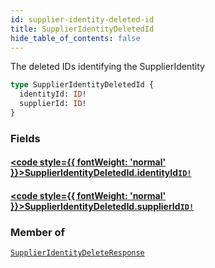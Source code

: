```yaml
---
id: supplier-identity-deleted-id
title: SupplierIdentityDeletedId
hide_table_of_contents: false
---
```








The deleted IDs identifying the SupplierIdentity

```graphql
type SupplierIdentityDeletedId {
  identityId: ID!
  supplierId: ID!
}
```


### Fields

#### [<code style={{ fontWeight: 'normal' }}>SupplierIdentityDeletedId.<b>identityId</b></code>](#)<Bullet />[`ID!`](/supply/api/graphql-admin/reference/scalars/id) <Badge class="secondary" text="non-null"/> <Badge class="secondary" text="scalar"/>
> 
> 

#### [<code style={{ fontWeight: 'normal' }}>SupplierIdentityDeletedId.<b>supplierId</b></code>](#)<Bullet />[`ID!`](/supply/api/graphql-admin/reference/scalars/id) <Badge class="secondary" text="non-null"/> <Badge class="secondary" text="scalar"/>
> 
> 



### Member of

[`SupplierIdentityDeleteResponse`](/supply/api/graphql-admin/reference/objects/supplier-identity-delete-response)  <Badge class="secondary" text="object"/>



